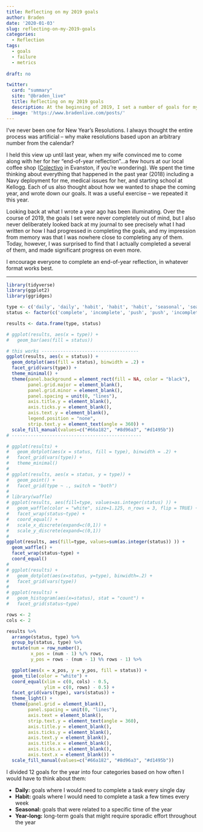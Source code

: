 ```yaml
---
title: Reflecting on my 2019 goals
author: Braden
date: '2020-01-03'
slug: reflecting-on-my-2019-goals
categories:
  - Reflection
tags:
  - goals
  - failure
  - metrics
  
draft: no

twitter:
  card: "summary"
  site: "@braden_live"
  title: Reflecting on my 2019 goals
  description: At the beginning of 2019, I set a number of goals for myself. Here's how I did.
  image: 'https://www.bradenlive.com/posts/'
---
```


I've never been one for New Year's Resolutions. I always thought the entire process was artificial -- why make resolutions based upon an arbitrary number from the calendar?

I held this view up until last year, when my wife convinced me to come along with her for her "end-of-year reflection"...a few hours at our local coffee shop ([Colectivo](https://colectivocoffee.com/cafes/evanston) in Evanston, if you're wondering). We spent the time thinking about everything that happened in the past year (2018) including a Navy deployment for me, medical issues for her, and starting school at Kellogg. Each of us also thought about how we wanted to shape the coming year, and wrote down our goals. It was a useful exercise -- we repeated it this year.

Looking back at what I wrote a year ago has been illuminating. Over the course of 2019, the goals I set were never completely out of mind, but I also never deliberately looked back at my journal to see precisely what I had written or how I had progressed in completing the goals, and my impression from memory was that I was nowhere close to completing any of them. Today, however, I was surprised to find that I actually completed a several of them, and made significant progress on even more.

I encourage everyone to complete an end-of-year reflection, in whatever format works best. 

***

```r
library(tidyverse)
library(ggplot2)
library(ggridges)

type <- c('daily', 'daily', 'habit', 'habit', 'habit', 'seasonal', 'seasonal', 'year-long', 'year-long', 'year-long', 'year-long', 'year-long')
status <- factor(c('complete', 'incomplete', 'push', 'push', 'incomplete', 'complete', 'complete', 'complete', 'complete', 'push', 'push', 'incomplete'), levels = c('complete', 'push', 'incomplete'))

results <- data.frame(type, status)

# ggplot(results, aes(x = type)) +
#   geom_bar(aes(fill = status))

# this works ------------------------------------
ggplot(results, aes(x = status)) +
  geom_dotplot(aes(fill = status), binwidth = .2) +
  facet_grid(vars(type)) +
  theme_minimal() +
  theme(panel.background = element_rect(fill = NA, color = "black"),
        panel.grid.major = element_blank(),
        panel.grid.minor = element_blank(),
        panel.spacing = unit(0, "lines"),
        axis.title.y = element_blank(),
        axis.ticks.y = element_blank(),
        axis.text.y = element_blank(),
        legend.position = "none",
        strip.text.y = element_text(angle = 360)) +
  scale_fill_manual(values=c("#66a182", "#8d96a3", "#d1495b"))
# ------------------------------------------------

# ggplot(results) +
#   geom_dotplot(aes(x = status, fill = type), binwidth = .2) +
#   facet_grid(vars(type)) +
#   theme_minimal()
# 
# ggplot(results, aes(x = status, y = type)) +
#   geom_point() +
#   facet_grid(type ~ ., switch = "both")
# 
# library(waffle)
# ggplot(results, aes(fill=type, values=as.integer(status) )) +
#   geom_waffle(color = "white", size=1.125, n_rows = 3, flip = TRUE) +
#   facet_wrap(status~type) +
#   coord_equal() +
#   scale_x_discrete(expand=c(0,1)) +
#   scale_y_discrete(expand=c(0,1))
# 
ggplot(results, aes(fill=type, values=sum(as.integer(status)) )) +
  geom_waffle() +
  facet_wrap(status~type) +
  coord_equal()
# 
# ggplot(results) +
#   geom_dotplot(aes(x=status, y=type), binwidth=.2) +
#   facet_grid(vars(type))
# 
# ggplot(results) + 
#   geom_histogram(aes(x=status), stat = "count") +
#   facet_grid(status~type)

rows <- 2
cols <- 2

results %>%
  arrange(status, type) %>%
  group_by(status, type) %>%
  mutate(num = row_number(),
         x_pos = (num - 1) %/% rows,
         y_pos = rows - (num - 1) %% rows - 1) %>%

  ggplot(aes(x = x_pos, y = y_pos, fill = status)) +
  geom_tile(color = "white") +
  coord_equal(xlim = c(0, cols) - 0.5,
              ylim = c(0, rows) - 0.5) +
  facet_grid(vars(type), vars(status)) +
  theme_light() +
  theme(panel.grid = element_blank(),
        panel.spacing = unit(0, "lines"),
        axis.text = element_blank(),
        strip.text.y = element_text(angle = 360),
        axis.title.y = element_blank(),
        axis.ticks.y = element_blank(),
        axis.text.y = element_blank(),
        axis.title.x = element_blank(),
        axis.ticks.x = element_blank(),
        axis.text.x = element_blank()) +
  scale_fill_manual(values=c("#66a182", "#8d96a3", "#d1495b"))
```

I divided 12 goals for the year into four categories based on how often I would have to think about them:

* **Daily:** goals where I would need to complete a task every single day
* **Habit:** goals where I would need to complete a task a few times every week
* **Seasonal:** goals that were related to a specific time of the year
* **Year-long:** long-term goals that might require sporadic effort throughout the year











